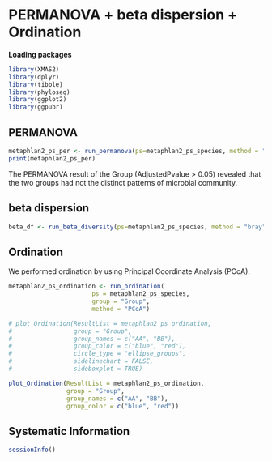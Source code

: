 # PERMANOVA + beta dispersion + Ordination

**Loading packages**

```r
library(XMAS2)
library(dplyr)
library(tibble)
library(phyloseq)
library(ggplot2)
library(ggpubr)
```


## PERMANOVA
```r
metaphlan2_ps_per <- run_permanova(ps=metaphlan2_ps_species, method = "bray", columns = "Group")
print(metaphlan2_ps_per)
```

The PERMANOVA result of the Group (AdjustedPvalue > 0.05) revealed that the two groups had not the distinct patterns of microbial community.

## beta dispersion 
```r
beta_df <- run_beta_diversity(ps=metaphlan2_ps_species, method = "bray", group = "Group")
```


## Ordination

We performed ordination by using Principal Coordinate Analysis (PCoA).
```r
metaphlan2_ps_ordination <- run_ordination(
                       ps = metaphlan2_ps_species,
                       group = "Group",
                       method = "PCoA")

# plot_Ordination(ResultList = metaphlan2_ps_ordination, 
#                 group = "Group", 
#                 group_names = c("AA", "BB"),
#                 group_color = c("blue", "red"),
#                 circle_type = "ellipse_groups",
#                 sidelinechart = FALSE,
#                 sideboxplot = TRUE)

plot_Ordination(ResultList = metaphlan2_ps_ordination, 
                group = "Group", 
                group_names = c("AA", "BB"),
                group_color = c("blue", "red"))
```


## Systematic Information
```r
sessionInfo()
```
